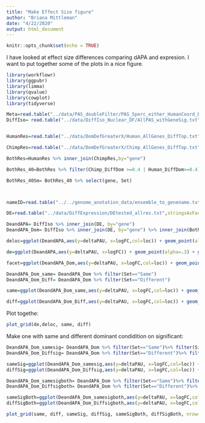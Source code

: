 ```yaml
---
title: "Make Effect Size figure"
author: "Briana Mittleman"
date: "4/22/2020"
output: html_document
---
```


```r
knitr::opts_chunk$set(echo = TRUE)
```

I have looked at effect size differences comparing dAPA and expresion. I want to put together some of the plots in a nice figure.  

```r
library(workflowr)
library(ggpubr)
library(limma)
library(qvalue)
library(cowplot)
library(tidyverse)
```


```r
Meta=read.table("../data/PAS_doubleFilter/PAS_5perc_either_HumanCoord_BothUsage_meta_doubleFilter.txt", header = T, stringsAsFactors = F)  %>% dplyr::select(PAS, chr, start,end, loc)
DiffIso= read.table("../data/DiffIso_Nuclear_DF/AllPAS_withGeneSig.txt", header = T,stringsAsFactors = F) %>% inner_join(Meta, by=c("chr", 'start','end')) %>% filter(loc %in% c("intron","utr3"))


HumanRes=read.table("../data/DomDefGreaterX/Human_AllGenes_DiffTop.txt", col.names = c("Human_PAS", "gene","Human_DiffDom"),stringsAsFactors = F)

ChimpRes=read.table("../data/DomDefGreaterX/Chimp_AllGenes_DiffTop.txt", col.names = c("Chimp_PAS", "gene","Chimp_DiffDom"),stringsAsFactors = F)

BothRes=HumanRes %>% inner_join(ChimpRes,by="gene")

BothRes_40=BothRes %>% filter(Chimp_DiffDom >=0.4 | Human_DiffDom>=0.4) %>% mutate(Set= ifelse(Human_PAS==Chimp_PAS,"Same", "Different"),cut=40)

BothRes_40Sm= BothRes_40 %>% select(gene, Set)



nameID=read.table("../../genome_anotation_data/ensemble_to_genename.txt",sep="\t", header = T, stringsAsFactors = F) %>% dplyr::select(Gene_stable_ID, Gene.name)

DE=read.table("../data/DiffExpression/DEtested_allres.txt",stringsAsFactors = F,header = F, col.names = c("Gene_stable_ID" ,"logFC" ,"AveExpr" , "t" ,  "P.Value" ,  "adj.P.Val", "B"  )) %>% inner_join(nameID,by="Gene_stable_ID") %>% dplyr::rename('gene'=Gene.name) %>% dplyr::select(-Gene_stable_ID)

```


```r

DeandAPA= DiffIso %>% inner_join(DE, by="gene")
DeandAPA_Dom= DiffIso %>% inner_join(DE, by="gene") %>% inner_join(BothRes_40Sm,by="gene")
```



```r
deloc=ggplot(DeandAPA,aes(y=deltaPAU, x=logFC,col=loc)) + geom_point(alpha=.3) + geom_smooth(aes(col=loc), method="lm") + labs(title="Intronic and 3' UTR APA v DE") + scale_color_brewer(palette = "Set1",labels=c("Intronic", "3' UTR"), name="")+ stat_cor(aes(color = loc), label.x = -6)

```

```r
de=ggplot(DeandAPA,aes(y=deltaPAU, x=logFC)) + geom_point(alpha=.3) + geom_smooth(method="lm") + labs(title="Intronic and 3' UTR APA v DE") + scale_color_brewer(palette = "Set1")+ stat_cor( label.x = -7)
```


```r
facet=ggplot(DeandAPA_Dom,aes(y=deltaPAU, x=logFC,col=loc)) + geom_point(alpha=.3) + geom_smooth(aes(col=loc), method="lm") + labs(title="Intronic and 3' UTR APA v DE\ gene with dominance") + scale_color_brewer(palette = "Set1",labels=c("Intronic", "3' UTR"), name="")+ stat_cor(aes(color = loc), label.x = -5) + facet_grid(~Set)
```


```r
DeandAPA_Dom_same= DeandAPA_Dom %>% filter(Set=="Same")
DeandAPA_Dom_Diff= DeandAPA_Dom %>% filter(Set=="Different")
```

```r
same=ggplot(DeandAPA_Dom_same,aes(y=deltaPAU, x=logFC,col=loc)) + geom_point(alpha=.3) + geom_smooth(aes(col=loc), method="lm") + labs(title="Intronic and 3' UTR APA v DE: Same Dominant") + scale_color_brewer(palette = "Set1",labels=c("Intronic", "3' UTR"), name="")+ stat_cor(aes(color = loc), label.x = -7)
```

```r
diff=ggplot(DeandAPA_Dom_Diff,aes(y=deltaPAU, x=logFC,col=loc)) + geom_point(alpha=.3) + geom_smooth(aes(col=loc), method="lm") + labs(title="Intronic and 3' UTR APA v DE: Different Dominant") + scale_color_brewer(palette = "Set1",labels=c("Intronic", "3' UTR"), name="")+ stat_cor(aes(color = loc), label.x = -7)
```


Plot togethe: 

```r
plot_grid(de,deloc, same, diff)
```

Make one with same and different dominant condidition on significant: 

```r
DeandAPA_Dom_samesig= DeandAPA_Dom %>% filter(Set=="Same")%>% filter(SigPAU2=="Yes")
DeandAPA_Dom_Diffsig= DeandAPA_Dom %>% filter(Set=="Different")%>% filter(SigPAU2=="Yes")
```


```r
sameSig=ggplot(DeandAPA_Dom_samesig,aes(y=deltaPAU, x=logFC,col=loc)) + geom_point(alpha=.3) + geom_smooth(aes(col=loc), method="lm") + labs(title="Intronic and 3' UTR APA v DE:\n Same Dominant, Significant dAPA") + scale_color_brewer(palette = "Set1",labels=c("Intronic", "3' UTR"), name="")+ stat_cor(aes(color = loc), label.x = -7)
diffSig=ggplot(DeandAPA_Dom_Diffsig,aes(y=deltaPAU, x=logFC,col=loc)) + geom_point(alpha=.3) + geom_smooth(aes(col=loc), method="lm") + labs(title="Intronic and 3' UTR APA v DE:\n Different Dominant, Significant dAPA") + scale_color_brewer(palette = "Set1",labels=c("Intronic", "3' UTR"), name="")+ stat_cor(aes(color = loc), label.x = -7)
```

```r
DeandAPA_Dom_samesigboth= DeandAPA_Dom %>% filter(Set=="Same")%>% filter(SigPAU2=="Yes", adj.P.Val<.05)
DeandAPA_Dom_Diffsigboth= DeandAPA_Dom %>% filter(Set=="Different")%>% filter(SigPAU2=="Yes", adj.P.Val<.05)
```

```r
sameSigBoth=ggplot(DeandAPA_Dom_samesigboth,aes(y=deltaPAU, x=logFC,col=loc)) + geom_point(alpha=.3) + geom_smooth(aes(col=loc), method="lm") + labs(title="Intronic and 3' UTR APA v DE: \nSame Dominant, Significant dAPA and de") + scale_color_brewer(palette = "Set1",labels=c("Intronic", "3' UTR"), name="")+ stat_cor(aes(color = loc), label.x = -7)
diffSigBoth=ggplot(DeandAPA_Dom_Diffsigboth,aes(y=deltaPAU, x=logFC,col=loc)) + geom_point(alpha=.3) + geom_smooth(aes(col=loc), method="lm") + labs(title="Intronic and 3' UTR APA v DE:\n Different Dominant, Significant dAPA and de") + scale_color_brewer(palette = "Set1",labels=c("Intronic", "3' UTR"), name="")+ stat_cor(aes(color = loc), label.x = -7)
```


```r
plot_grid(same, diff, sameSig, diffSig, sameSigBoth, diffSigBoth, nrow=3)
```

